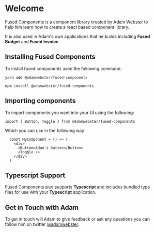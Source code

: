 <Meta title="Info / Welcome" />

# Welcome

Fused Components is a component library created by [Adam Webster](https://adamwebster.me) to help him learn how to create a react based component library.

It is also used in Adam's own applications that he builds including **Fused Budget** and **Fused Invoice**.

## Installing Fused Components

To install fused components used the following command;

`yarn add @adamwebster/fused-components`

`npm install @adamwebster/fused-components`

## Importing components

To import components you want into your UI using the following:

`import { Button, Toggle } from @adamwebster/fused-components`

Which you can use in the following way

```
  const MyComponent = () => (
    <div>
      <Button>Adam's Button</Button>
      <Toggle />
    </div>
  )
```

## Typescript Support

Fused Components also supports **Typescript** and includes bundled type files for use with your **Typescript** application.

## Get in Touch with Adam

To get in touch will Adam to give feedback or ask any questions you can follow him on twitter [@adamwebster](http://twitter.com/adamwebster).

